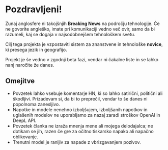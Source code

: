 
<CallToAction />

# Pozdravljeni!

Zunaj anglosfere ni takojšnjih **Breaking News** na področju tehnologije.
Če ne govorite angleško, imate pri komunikaciji vedno več ovir, samo da bi razumeli, kaj se dogaja v najsodobnejšem tehnološkem svetu.


<Callout type="info" emoji="🗞">

Cilj tega projekta je vzpostaviti sistem za znanstvene in tehnološke **novice**, ki presega jezik in geografijo.

</Callout>

Projekt je še vedno v zgodnji beta fazi, vendar ni čakalne liste in se lahko nanj naročite že danes.

## Omejitve

- Povzetek lahko vsebuje komentarje HN, ki so lahko satirični, politični ali škodljivi. Prizadevam si, da bi to preprečil, vendar to še danes ni popolnoma zanesljivo.
- Napotke in modele nenehno izboljšujem, izboljšanih napotkov in uglašenih modelov ne uporabljamo za nazaj zaradi stroškov OpenAI in DeepL API.
- Povzetek članka ne izraža mnenja mene ali mojega delodajalca; ne dotikam se jih, razen če gre za očitno tiskarsko napako ali napačno oblikovanje.
- Trenutni model je ranljiv za napade z vbrizgavanjem pozivov.
